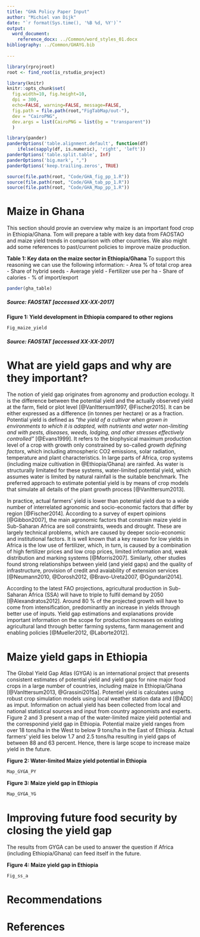 ```yaml
---
title: "GHA Policy Paper Input"
author: "Michiel van Dijk"
date: "`r format(Sys.time(), '%B %d, %Y')`"
output: 
  word_document:
    reference_docx: ../Common/word_styles_01.docx
bibliography: ../Common/GHAYG.bib
    
---
```


```r
library(rprojroot)
root <- find_root(is_rstudio_project)

library(knitr)
knitr::opts_chunk$set(
  fig.width=10, fig.height=10,
  dpi = 300,
  echo=FALSE, warning=FALSE, message=FALSE,
  fig.path = file.path(root,"FigTabMap/out-"),
  dev = "CairoPNG",
  dev.args = list(CairoPNG = list(bg = "transparent"))
  )

library(pander)
panderOptions('table.alignment.default', function(df)
    ifelse(sapply(df, is.numeric), 'right', 'left'))
panderOptions('table.split.table', Inf)
panderOptions('big.mark', ",")
panderOptions('keep.trailing.zeros', TRUE)

source(file.path(root, "Code/GHA_fig_pp_1.R"))
source(file.path(root, "Code/GHA_tab_pp_1.R"))
source(file.path(root, "Code/GHA_Map_pp_1.R"))

```

# Maize in Ghana
This section should provie an overview why maize is an important food crop in Ethiopia/Ghana. Tom will prepare a table with key data from FAOSTAO and maize yield trends in comparison with other countries. We also might add some references to past/current policies to improve maize production. 

__Table 1: Key data on the maize sector in Ethiopia/Ghana__
To support this reasoning we can use the following information:
- Area % of total crop area
- Share of hybrid seeds
- Average yield
- Fertilizer use per ha
- Share of calories
- % of import/export


```r
pander(gha_table)
```

##### Source: FAOSTAT [accessed XX-XX-2017]

__Figure 1: Yield development in Ethiopia compared to other regions__
```r
Fig_maize_yield
```

##### Source: FAOSTAT [accessed XX-XX-2017]

# What are yield gaps and why are they important?
The notion of yield gap originates from agronomy and production ecology. It is the difference between the potential yield and the actually observed yield at the farm, field or plot level [@VanIttersum1997, @Fischer2015]. It can be either expressed as a difference (in tonnes per hectare) or as a fraction. Potential yield is defined as *"the yield of a cultivar when grown in environments to which it is adapted, with nutrients and water non-limiting and with pests, diseases, weeds, lodging, and other stresses effectively controlled”* [@Evans1999]. It refers to the biophysical maximum production level of a crop with growth only constrained by so-called *growth defining factors*, which including atmospheric CO2 emissions, solar radiation, temperature and plant characteristics. In large parts of Africa, crop systems (including maize cultivation in @Ethiopia/Ghana) are rainfed. As water is structurally limitated for these systems, water-limited potential yield, which assumes water is limited by natural rainfall is the suitable benchmark. The preferred approach to estimate potential yield is by means of crop models that simulate all details of the plant growth process [@VanIttersum2013]. 

In practice, actual farmers’ yield  is lower than potential yield due to a wide number of interrelated agronomic and socio-economic factors that differ by region [@Fischer2014]. According to a survey of expert opinions [@Gibbon2007], the main agronomic factors that constrain maize yield in Sub-Saharan Africa are soil constraints, weeds and drought. These are largely technical problems, which are caused by deeper socio-economic and institutional factors. It is well known that a key reason for low yields in Africa is the low use of fertilizer, which, in turn, is caused by a combination of high fertilizer prices and low crop prices, limited information and, weak distribution and marking systems [@Morris2007]. Similarly, other studies found strong relationships between yield (and yield gaps) and the quality of infrastructure, provision of credit and avaiability of extension services [@Neumann2010, @Dorosh2012, @Bravo-Ureta2007, @Ogundari2014]. 

According to the latest FAO projections, agricultural production in Sub-Saharan Africa (SSA) will have to triple to fulfil demand by 2050 [@Alexandratos2012]. Around 80 % of the projected growth will have to come from intensification, predominantly an increase in yields through better use of inputs. Yield gap estimations and explanations provide important information on the scope for production increases on existing agricultural land through better farming systems, farm management and enabling policies [@Mueller2012, @Laborte2012]. 

# Maize yield gaps in Ethiopia
The Global Yield Gap Atlas (GYGA) is an international project that presents consistent estimates of potential yield and yield gaps for nine major food crops in a large number of countries, including maize in Ethiopia/Ghana [@VanIttersum2013, @Grassini2015a]. Potentiel yield is calculates using robust crop simulation models using local weather station data and [@ADD] as imput. Information on actual yield has been collected from local and national statistical sources and input from country agonomists and experts. Figure 2 and 3 present a map of the water-limited maize yield potential and the corresponind yield gap in Ethiopia. Potential maize yield ranges from over 18 tons/ha in the West to below 9 tons/ha in the East of Ethiopia. Actual farmers' yield lies below 1.7 and 2.5 tons/ha resulting in yield gaps of between 88 and 63 percent. Hence, there is large scope to increase maize yield in the future.

__Figure 2: Water-limited Maize yield potential in Ethiopia__

```r
Map_GYGA_PY
```

__Figure 3: Maize yield gap in Ethiopia__

```r
Map_GYGA_YG
```

# Improving future food security by closing the yield gap
The results from GYGA can be used to answer the question if Africa (including Ethiopia/Ghana) can feed itself in the future. 


__Figure 4: Maize yield gap in Ethiopia__

```r
Fig_ss_a
```



# Recommendations





# References
